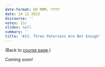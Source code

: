 ```yaml
---
date-format: DD MMM, YYYY
date: 14 11 2023
discourse: ''
notes: 13/
slides: null
summary: ''
title: '#13. Three Petersens Are Not Enough'
---
```


(Back to [course page](../).)

Coming soon!
